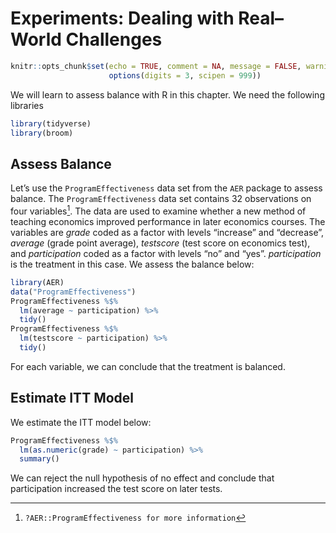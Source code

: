 # Experiments: Dealing with Real--World Challenges {#chp10}


```r
knitr::opts_chunk$set(echo = TRUE, comment = NA, message = FALSE, warning = FALSE,
                      options(digits = 3, scipen = 999))
```

We will learn to assess balance with R in this chapter. We need the following libraries

```r
library(tidyverse)
library(broom)
```

## Assess Balance

Let's use the `ProgramEffectiveness` data set from the `AER` package to assess balance.  The `ProgramEffectiveness` data set contains 32 observations on four variables^[`?AER::ProgramEffectiveness for more information`]. The data are used to examine whether a new method of teaching economics improved performance in later economics courses.  The variables are *grade* coded as a factor with levels "increase" and "decrease", *average* (grade point average), *testscore* (test score on economics test), and *participation* coded as a factor with levels "no" and "yes".  *participation* is the treatment in this case.  We assess the balance below:

```r
library(AER)
data("ProgramEffectiveness")
ProgramEffectiveness %$%
  lm(average ~ participation) %>% 
  tidy()
ProgramEffectiveness %$%
  lm(testscore ~ participation) %>% 
  tidy()
```

For each variable, we can conclude that the treatment is balanced.  

## Estimate ITT Model

We estimate the ITT model below:

```r
ProgramEffectiveness %$%
  lm(as.numeric(grade) ~ participation) %>% 
  summary()
```

We can reject the null hypothesis of no effect and conclude that participation increased the test score on later tests.

